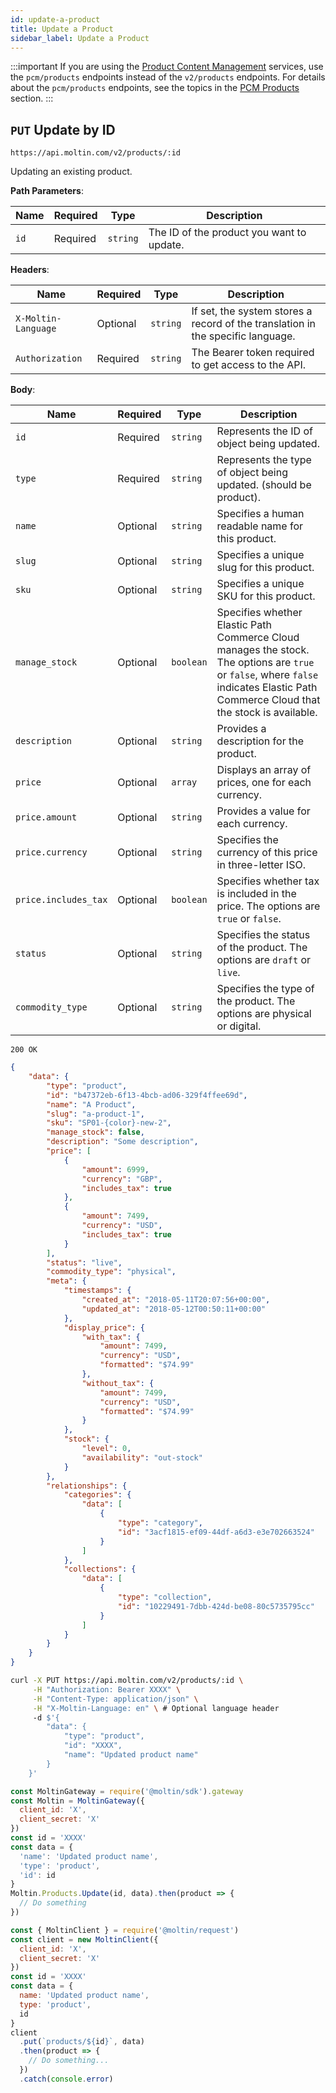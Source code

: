 ```yaml
---
id: update-a-product
title: Update a Product
sidebar_label: Update a Product
---
```


:::important
If you are using the [Product Content Management](../../../concepts/product-content-management.md) services, use the `pcm/products` endpoints instead of the `v2/products` endpoints. For details about the `pcm/products` endpoints, see the topics in the [PCM Products](../../pcm/products/index.md) section.
:::

## `PUT` Update by ID

```http
https://api.moltin.com/v2/products/:id
```

Updating an existing product.

<!--DOCUSAURUS_CODE_TABS-->

<!-- Request -->

**Path Parameters**:

| Name | Required | Type | Description |
| --- | --- | --- | --- |
| `id` | Required | `string` | The ID of the product you want to update. |

**Headers**:

| Name | Required | Type | Description |
| --- | --- | --- | --- |
| `X-Moltin-Language` | Optional | `string` | If set, the system stores a record of the translation in the specific language. |
| `Authorization` | Required | `string` | The Bearer token required to get access to the API. |

**Body**:

| Name | Required | Type | Description |
| --- | --- | --- | --- |
| `id` | Required | `string` | Represents the ID of object being updated. |
| `type` | Required | `string` | Represents the type of object being updated. (should be product). |
| `name` | Optional | `string` | Specifies a human readable name for this product. |
| `slug` | Optional | `string` | Specifies a unique slug for this product. |
| `sku` | Optional | `string` | Specifies a unique SKU for this product. |
| `manage_stock` | Optional | `boolean` | Specifies whether Elastic Path Commerce Cloud manages the stock. The options are `true` or `false`, where `false` indicates Elastic Path Commerce Cloud that the stock is available.|
| `description` | Optional | `string` | Provides a description for the product. |
| `price` | Optional | `array` | Displays an array of prices, one for each currency. |
| `price.amount` | Optional | `string` | Provides a value for each currency. |
| `price.currency` | Optional | `string` | Specifies the currency of this price in three-letter ISO. |
| `price.includes_tax` | Optional | `boolean` | Specifies whether tax is included in the price. The options are `true` or `false`. |
| `status` | Optional | `string` | Specifies the status of the product. The options are `draft` or `live`. |
| `commodity_type` | Optional | `string` | Specifies the type of the product. The options are physical or digital. |


<!-- Response -->

`200 OK`

```json
{
    "data": {
        "type": "product",
        "id": "b47372eb-6f13-4bcb-ad06-329f4ffee69d",
        "name": "A Product",
        "slug": "a-product-1",
        "sku": "SP01-{color}-new-2",
        "manage_stock": false,
        "description": "Some description",
        "price": [
            {
                "amount": 6999,
                "currency": "GBP",
                "includes_tax": true
            },
            {
                "amount": 7499,
                "currency": "USD",
                "includes_tax": true
            }
        ],
        "status": "live",
        "commodity_type": "physical",
        "meta": {
            "timestamps": {
                "created_at": "2018-05-11T20:07:56+00:00",
                "updated_at": "2018-05-12T00:50:11+00:00"
            },
            "display_price": {
                "with_tax": {
                    "amount": 7499,
                    "currency": "USD",
                    "formatted": "$74.99"
                },
                "without_tax": {
                    "amount": 7499,
                    "currency": "USD",
                    "formatted": "$74.99"
                }
            },
            "stock": {
                "level": 0,
                "availability": "out-stock"
            }
        },
        "relationships": {
            "categories": {
                "data": [
                    {
                        "type": "category",
                        "id": "3acf1815-ef09-44df-a6d3-e3e702663524"
                    }
                ]
            },
            "collections": {
                "data": [
                    {
                        "type": "collection",
                        "id": "10229491-7dbb-424d-be08-80c5735795cc"
                    }
                ]
            }
        }
    }
}
```

<!--END_DOCUSAURUS_CODE_TABS-->

<!--DOCUSAURUS_CODE_TABS-->

<!--cURL-->

```bash
curl -X PUT https://api.moltin.com/v2/products/:id \
     -H "Authorization: Bearer XXXX" \
     -H "Content-Type: application/json" \
     -H "X-Moltin-Language: en" \ # Optional language header
     -d $'{
        "data": {
            "type": "product",
            "id": "XXXX",
            "name": "Updated product name"
        }
    }'
```

<!--JavaScript SDK-->

```javascript
const MoltinGateway = require('@moltin/sdk').gateway
const Moltin = MoltinGateway({
  client_id: 'X',
  client_secret: 'X'
})
const id = 'XXXX'
const data = {
  'name': 'Updated product name',
  'type': 'product',
  'id': id
}
Moltin.Products.Update(id, data).then(product => {
  // Do something
})
```

<!--Node.js SDK-->

```javascript
const { MoltinClient } = require('@moltin/request')
const client = new MoltinClient({
  client_id: 'X',
  client_secret: 'X'
})
const id = 'XXXX'
const data = {
  name: 'Updated product name',
  type: 'product',
  id
}
client
  .put(`products/${id}`, data)
  .then(product => {
    // Do something...
  })
  .catch(console.error)
```

<!--END_DOCUSAURUS_CODE_TABS-->

